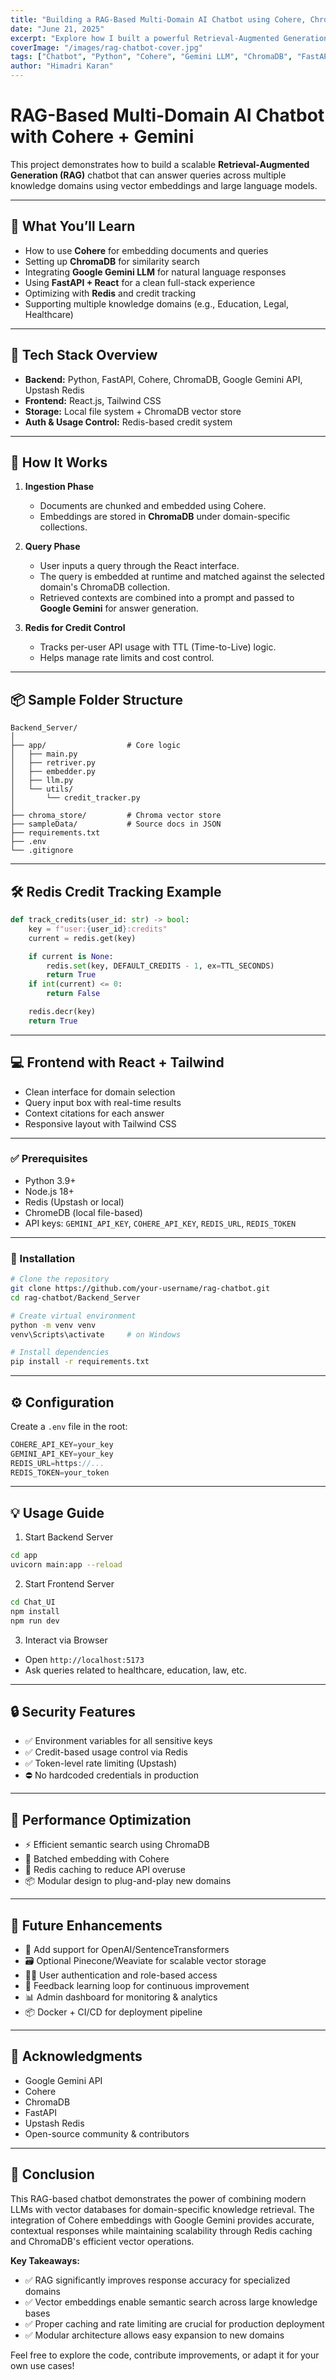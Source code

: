 ```yaml
---
title: "Building a RAG-Based Multi-Domain AI Chatbot using Cohere, ChromaDB & Google Gemini"
date: "June 21, 2025"
excerpt: "Explore how I built a powerful Retrieval-Augmented Generation chatbot using Python, ChromaDB, Cohere Embeddings, Google Gemini LLM, and Redis to support domain-specific knowledge querying with performance optimization."
coverImage: "/images/rag-chatbot-cover.jpg"
tags: ["Chatbot", "Python", "Cohere", "Gemini LLM", "ChromaDB", "FastAPI", "React", "RAG"]
author: "Himadri Karan"
---
```


# RAG-Based Multi-Domain AI Chatbot with Cohere + Gemini

This project demonstrates how to build a scalable **Retrieval-Augmented Generation (RAG)** chatbot that can answer queries across multiple knowledge domains using vector embeddings and large language models.

---

## 🚀 What You’ll Learn

- How to use **Cohere** for embedding documents and queries  
- Setting up **ChromaDB** for similarity search  
- Integrating **Google Gemini LLM** for natural language responses  
- Using **FastAPI + React** for a clean full-stack experience  
- Optimizing with **Redis** and credit tracking  
- Supporting multiple knowledge domains (e.g., Education, Legal, Healthcare)

---

## 🧱 Tech Stack Overview

- **Backend:** Python, FastAPI, Cohere, ChromaDB, Google Gemini API, Upstash Redis  
- **Frontend:** React.js, Tailwind CSS  
- **Storage:** Local file system + ChromaDB vector store  
- **Auth & Usage Control:** Redis-based credit system

---

## 🧠 How It Works

1. **Ingestion Phase**
   - Documents are chunked and embedded using Cohere.  
   - Embeddings are stored in **ChromaDB** under domain-specific collections.

2. **Query Phase**
   - User inputs a query through the React interface.  
   - The query is embedded at runtime and matched against the selected domain's ChromaDB collection.  
   - Retrieved contexts are combined into a prompt and passed to **Google Gemini** for answer generation.

3. **Redis for Credit Control**
   - Tracks per-user API usage with TTL (Time-to-Live) logic.  
   - Helps manage rate limits and cost control.

---

## 📦 Sample Folder Structure
```
Backend_Server/
│
├── app/                  # Core logic
│   ├── main.py
│   ├── retriver.py
│   ├── embedder.py
│   ├── llm.py
│   └── utils/
│       └── credit_tracker.py
│
├── chroma_store/         # Chroma vector store
├── sampleData/           # Source docs in JSON
├── requirements.txt
├── .env
└── .gitignore
```
---

## 🛠️ Redis Credit Tracking Example

```python
def track_credits(user_id: str) -> bool:
    key = f"user:{user_id}:credits"
    current = redis.get(key)

    if current is None:
        redis.set(key, DEFAULT_CREDITS - 1, ex=TTL_SECONDS)
        return True
    if int(current) <= 0:
        return False

    redis.decr(key)
    return True
```
---
## 💻 Frontend with React + Tailwind

- Clean interface for domain selection
- Query input box with real-time results
- Context citations for each answer
- Responsive layout with Tailwind CSS

---

### ✅ Prerequisites

- Python 3.9+
- Node.js 18+
- Redis (Upstash or local)
- ChromeDB (local file-based)
- API keys: `GEMINI_API_KEY`, `COHERE_API_KEY`, `REDIS_URL`, `REDIS_TOKEN`

---

### 🔧 Installation

```bash
# Clone the repository
git clone https://github.com/your-username/rag-chatbot.git
cd rag-chatbot/Backend_Server

# Create virtual environment
python -m venv venv
venv\Scripts\activate     # on Windows

# Install dependencies
pip install -r requirements.txt
```
---

## ⚙️ Configuration

Create a `.env` file in the root:
```js
COHERE_API_KEY=your_key
GEMINI_API_KEY=your_key
REDIS_URL=https://...
REDIS_TOKEN=your_token
```
---

## 💡 Usage Guide

1. Start Backend Server
```bash
cd app
uvicorn main:app --reload
```
2. Start Frontend Server
```bash
cd Chat_UI
npm install
npm run dev
```
3. Interact via Browser

- Open `http://localhost:5173`
- Ask queries related to healthcare, education, law, etc.
---

## 🔒 Security Features
- ✅ Environment variables for all sensitive keys
- ✅ Credit-based usage control via Redis
- ✅ Token-level rate limiting (Upstash)
- ⛔ No hardcoded credentials in production
---

## 🎯 Performance Optimization
- ⚡ Efficient semantic search using ChromaDB
- 🔁 Batched embedding with Cohere
- 🔄 Redis caching to reduce API overuse
- 📦 Modular design to plug-and-play new domains
---

## 🔄 Future Enhancements
- 🧬 Add support for OpenAI/SentenceTransformers
- 🗃️ Optional Pinecone/Weaviate for scalable vector storage
- 🧑‍💻 User authentication and role-based access
- 🧠 Feedback learning loop for continuous improvement
- 📊 Admin dashboard for monitoring & analytics
- 📦 Docker + CI/CD for deployment pipeline
---

## 🙏 Acknowledgments
- Google Gemini API
- Cohere
- ChromaDB
- FastAPI
- Upstash Redis
- Open-source community & contributors

---

## 🎉 Conclusion

This RAG-based chatbot demonstrates the power of combining modern LLMs with vector databases for domain-specific knowledge retrieval. The integration of Cohere embeddings with Google Gemini provides accurate, contextual responses while maintaining scalability through Redis caching and ChromaDB's efficient vector operations.

**Key Takeaways:**
- ✅ RAG significantly improves response accuracy for specialized domains
- ✅ Vector embeddings enable semantic search across large knowledge bases  
- ✅ Proper caching and rate limiting are crucial for production deployment
- ✅ Modular architecture allows easy expansion to new domains

Feel free to explore the code, contribute improvements, or adapt it for your own use cases!

<SocialLinks 
  linkedinUrl="https://linkedin.com/in/himadrikaran"
  githubUrl="https://github.com/karanhimadri/RAG-Based-ChatBot.git"
  youtubeUrl=""
/>


